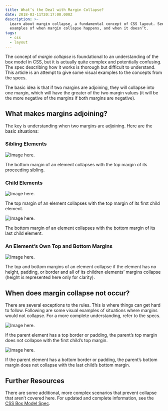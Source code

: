 ```yaml
---
title: What’s the Deal with Margin Collapse?
date: 2018-03-11T20:17:00.000Z
description: >-
  Learn about margin collapse, a fundamental concept of CSS layout. See visual
  examples of when margin collapse happens, and when it doesn’t.
tags:
  - css
  - layout
---
```

The concept of _margin collapse_ is foundational to an understanding of the box model in CSS, but it is actually quite complex and potentially confusing. The spec describing how it works is thorough but difficult to understand. This article is an attempt to give some visual examples to the concepts from the specs.

The basic idea is that if two margins are adjoining, they will collapse into one margin, which will have the greater of the two margin values (it will be the more negative of the margins if both margins are negative).

## What makes margins adjoining?

The key is understanding when two margins are adjoining. Here are the basic situations:

### Sibling Elements

![Image here.](/assets/sibling-elements.svg "An element with a bottom margin of 30px followed by a sibling element with a top margin of 30px will have their margins collapsed into a total margin of 30px between them.")

The bottom margin of an element collapses with the top margin of its proceeding sibling.

### Child Elements

![Image here.](/assets/child-elements-top.svg "An element with a top margin of 30px and a first child element with a top margin of 30px will collapse so that the child element’s margin collapses with that of its parent.")

The top margin of an element collapses with the top margin of its first child element.

![Image here.](/assets/child-elements-bottom.svg "An element with a bottom margin of 30px and its last child element with a bottom margin of 30px will collapse so that the child element’s margin collapses with that of its parent.")

The bottom margin of an element collapses with the bottom margin of its last child element.

### An Element’s Own Top and Bottom Margins

![Image here.](/assets/own-margins.svg "An element that doesn’t take up space in the flow of the page will have its top and bottom margins collapse to 0.")

The top and bottom margins of an element collapse if the element has no height, padding, or border and all of its children elements’ margins collapse (height is represented here only for clarity).

## When does margin collapse not occur?

There are several exceptions to the rules. This is where things can get hard to follow. Following are some visual examples of situations where margins would not collapse. For a more complete understanding, refer to the specs.

![Image here.](/assets/parent-border-padding-top.svg "A parent element with a top border or top padding and a top margin of 30px will not collapse with its first child element’s top margin of 30px.")

If the parent element has a top border or padding, the parent’s top margin does not collapse with the first child’s top margin.

![Image here.](/assets/parent-border-padding-bottom.svg "A parent element with a bottom border or bottom padding and a bottom margin of 30px will not collapse with its last child element’s bottom margin of 30px.")

If the parent element has a bottom border or padding, the parent’s bottom margin does not collapse with the last child’s bottom margin.

## Further Resources

There are some additional, more complex scenarios that prevent collapse that aren’t covered here. For updated and complete information, see the [CSS Box Model Spec](https://www.w3.org/TR/CSS2/box.html#collapsing-margins).